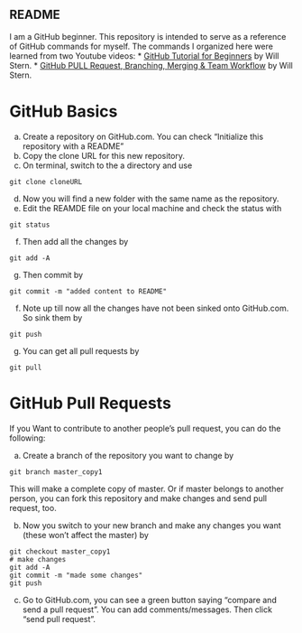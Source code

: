 README
--------------
I am a GitHub beginner. This repository is intended to serve as a reference of GitHub commands for myself. The commands I organized here were learned from two Youtube videos:
* [GitHub Tutorial for Beginners](http://www.youtube.com/watch?v=0fKg7e37bQE) by Will Stern.
* [GitHub PULL Request, Branching, Merging & Team Workflow ](http://www.youtube.com/watch?v=oFYyTZwMyAg) by Will Stern.

GitHub Basics
==============
a. Create a repository on GitHub.com. You can check "Initialize this repository with a README"
b. Copy the clone URL for this new repository.
c. On terminal, switch to the a directory and use 
```
git clone cloneURL
```
d. Now you will find a new folder with the same name as the repository. 
e. Edit the REAMDE file on your local machine and check the status with 
```
git status
```
f. Then add all the changes by 
```
git add -A
```
g. Then commit by
```
git commit -m "added content to README"
```
f. Note up till now all the changes have not been sinked onto GitHub.com. So sink them by
```
git push
```
g. You can get all pull requests by
```
git pull
```

GitHub Pull Requests
=====================
If you Want to contribute to another people's pull request, you can do the following:

a. Create a branch of the repository you want to change by
```
git branch master_copy1
```
This will make a complete copy of master. Or if master belongs to another person, you can fork this repository and make changes and send pull request, too.

b. Now you switch  to your new branch and make any changes you want (these won't affect the master) by
```
git checkout master_copy1
# make changes
git add -A
git commit -m "made some changes"
git push
```
c. Go to GitHub.com, you can see a green button saying "compare and send a pull request". You can add comments/messages. Then click "send pull request".
